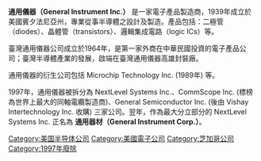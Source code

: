 {{expand|time=2011-07-18T12:32:45+00:00}}
{{unreferenced|time=2011-07-18T12:32:45+00:00}}
{{Infobox Company 
| company_name = General Instrument Inc.<br>通用儀器
| company_logo = <!-- 檔案不存在 [[Image:General_Instrument_Inc..png|通用儀器標誌]] -->
| company_type =
| foundation =
| Fate =
| location =
| key_people =
| industry = [[半導體|半導體]]
| revenue =
| operating_income =
| net_income =
| num_employees =
| homepage =
}}

'''通用儀器（General Instrument Inc.）''' 是一家電子產品製造商，1939年成立於美國賓夕法尼亞州，專業從事半導體之設計及製造。產品包括：二極管（diodes）、晶體管（transistors）、邏輯集成電路（logic ICs）等。

臺灣通用儀器公司成立於1964年，是第一家外商在中華民國投資的電子產品公司；臺灣半導體產業的發展，啟端在臺灣通用儀器高雄封裝廠。

通用儀器的衍生公司包括 Microchip Technology Inc. (1989年) 等。

1997年，通用儀器被拆分為 NextLevel Systems Inc.、CommScope Inc. (標榜為世界上最大的同軸電纜製造商)、General Semiconductor Inc. (後由 Vishay Intertechnology Inc. 收購) 三家公司。翌年，作為最大分立部分的 NextLevel Systems Inc. 正名為 '''通用器材（General Instrument Corp.）'''。

{{DEFAULTSORT:General Instrument Inc.}}
[[Category:美国半导体公司|Category:美国半导体公司]]
[[Category:美國電子公司|Category:美國電子公司]]
[[Category:芝加哥公司|Category:芝加哥公司]]
[[Category:1997年廢除|Category:1997年廢除]]